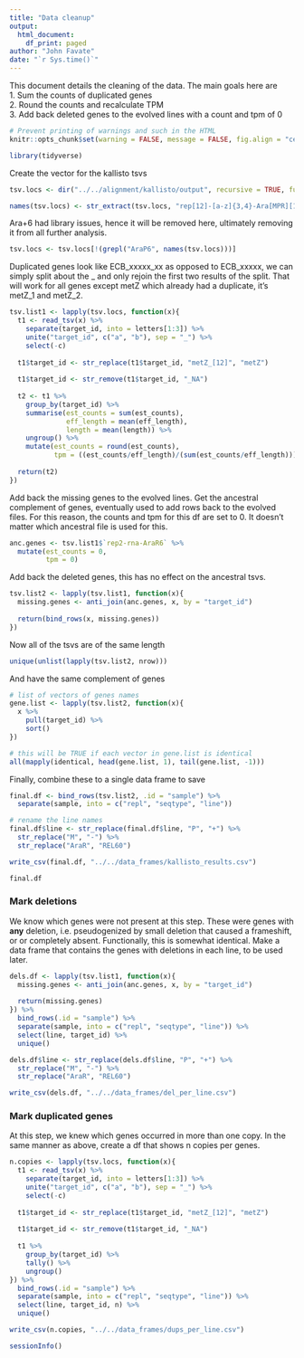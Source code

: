 ```yaml
---
title: "Data cleanup"
output: 
  html_document:
    df_print: paged
author: "John Favate"
date: "`r Sys.time()`"
---
```


<style type="text/css">
.main-container {
  max-width: 1100px;
  margin-left: auto;
  margin-right: auto;
}
</style>

This document details the cleaning of the data. The main goals here are  
1. Sum the counts of duplicated genes  
2. Round the counts and recalculate TPM  
3. Add back deleted genes to the evolved lines with a count and tpm of 0
```r
# Prevent printing of warnings and such in the HTML
knitr::opts_chunk$set(warning = FALSE, message = FALSE, fig.align = "center")
```

```r
library(tidyverse)
```

Create the vector for the kallisto tsvs
```r
tsv.locs <- dir("../../alignment/kallisto/output", recursive = TRUE, full.names = TRUE, pattern = ".tsv")

names(tsv.locs) <- str_extract(tsv.locs, "rep[12]-[a-z]{3,4}-Ara[MPR][1-7]")
```

Ara+6 had library issues, hence it will be removed here, ultimately removing it from all further analysis. 
```r
tsv.locs <- tsv.locs[!(grepl("AraP6", names(tsv.locs)))]
```

Duplicated genes look like ECB_xxxxx_xx as opposed to ECB_xxxxx, we can simply split about the _ and only rejoin the first two results of the split. That will work for all genes except metZ which already had a duplicate, it's metZ_1 and metZ_2.
```r
tsv.list1 <- lapply(tsv.locs, function(x){
  t1 <- read_tsv(x) %>%
    separate(target_id, into = letters[1:3]) %>%                                 # separate target_id to three cols
    unite("target_id", c("a", "b"), sep = "_") %>%                               # only put the first two cols back together
    select(-c)                                                                   # discard last col
  
  t1$target_id <- str_replace(t1$target_id, "metZ_[12]", "metZ")                 # replace the _# for metZ
  
  t1$target_id <- str_remove(t1$target_id, "_NA")                                # _NA is appended to tRNAs, remove it
  
  t2 <- t1 %>% 
    group_by(target_id) %>%                                                      # for each target_id
    summarise(est_counts = sum(est_counts),                                      # sum the counts
              eff_length = mean(eff_length),                                     # avg eff_length
              length = mean(length)) %>%                                         # avg length
    ungroup() %>% 
    mutate(est_counts = round(est_counts),                                       # round counts
           tpm = ((est_counts/eff_length)/(sum(est_counts/eff_length)))*1000000) # recalc TPM
  
  return(t2)
})
```

Add back the missing genes to the evolved lines. Get the ancestral complement of genes, eventually used to add rows back to the evolved files. For this reason, the counts and tpm for this df are set to 0. It doesn't matter which ancestral file is used for this.
```r
anc.genes <- tsv.list1$`rep2-rna-AraR6` %>% 
  mutate(est_counts = 0,
         tpm = 0)
```

Add back the deleted genes, this has no effect on the ancestral tsvs.
```r
tsv.list2 <- lapply(tsv.list1, function(x){
  missing.genes <- anti_join(anc.genes, x, by = "target_id")
  
  return(bind_rows(x, missing.genes))
})
```

Now all of the tsvs are of the same length
```r
unique(unlist(lapply(tsv.list2, nrow)))
```

And have the same complement of genes
```r
# list of vectors of genes names
gene.list <- lapply(tsv.list2, function(x){
  x %>% 
    pull(target_id) %>% 
    sort()
})

# this will be TRUE if each vector in gene.list is identical
all(mapply(identical, head(gene.list, 1), tail(gene.list, -1)))
```

Finally, combine these to a single data frame to save
```r
final.df <- bind_rows(tsv.list2, .id = "sample") %>% 
  separate(sample, into = c("repl", "seqtype", "line"))

# rename the line names
final.df$line <- str_replace(final.df$line, "P", "+") %>% 
  str_replace("M", "-") %>% 
  str_replace("AraR", "REL60")

write_csv(final.df, "../../data_frames/kallisto_results.csv")

final.df
```

### Mark deletions

We know which genes were not present at this step. These were genes with **any** deletion, i.e. pseudogenized by small deletion that caused a frameshift, or or completely absent. Functionally, this is somewhat identical. Make a data frame that contains the genes with deletions in each line, to be used later. 
```r
dels.df <- lapply(tsv.list1, function(x){
  missing.genes <- anti_join(anc.genes, x, by = "target_id")
  
  return(missing.genes)
}) %>% 
  bind_rows(.id = "sample") %>% 
  separate(sample, into = c("repl", "seqtype", "line")) %>% 
  select(line, target_id) %>% 
  unique()

dels.df$line <- str_replace(dels.df$line, "P", "+") %>% 
  str_replace("M", "-") %>% 
  str_replace("AraR", "REL60")

write_csv(dels.df, "../../data_frames/del_per_line.csv")
```

### Mark duplicated genes

At this step, we knew which genes occurred in more than one copy. In the same manner as above, create a df that shows n copies per genes. 
```r
n.copies <- lapply(tsv.locs, function(x){
  t1 <- read_tsv(x) %>%
    separate(target_id, into = letters[1:3]) %>%
    unite("target_id", c("a", "b"), sep = "_") %>%
    select(-c)
  
  t1$target_id <- str_replace(t1$target_id, "metZ_[12]", "metZ")
  
  t1$target_id <- str_remove(t1$target_id, "_NA")
  
  t1 %>% 
    group_by(target_id) %>% 
    tally() %>% 
    ungroup()
}) %>% 
  bind_rows(.id = "sample") %>% 
  separate(sample, into = c("repl", "seqtype", "line")) %>% 
  select(line, target_id, n) %>% 
  unique()

write_csv(n.copies, "../../data_frames/dups_per_line.csv")
```

```r
sessionInfo()
```

